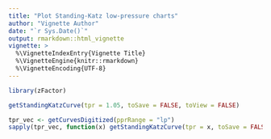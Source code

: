 ```yaml
---
title: "Plot Standing-Katz low-pressure charts"
author: "Vignette Author"
date: "`r Sys.Date()`"
output: rmarkdown::html_vignette
vignette: >
  %\VignetteIndexEntry{Vignette Title}
  %\VignetteEngine{knitr::rmarkdown}
  %\VignetteEncoding{UTF-8}
---
```


```r
library(zFactor)

getStandingKatzCurve(tpr = 1.05, toSave = FALSE, toView = FALSE)
```

```r
tpr_vec <- getCurvesDigitized(pprRange = "lp")
sapply(tpr_vec, function(x) getStandingKatzCurve(tpr = x, toSave = FALSE, toView = FALSE))
```

